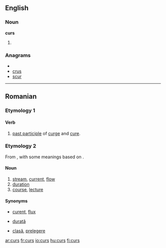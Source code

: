 ==English==

===Noun===
'''curs'''

# {{plural of|[[cur]]}}

===Anagrams===
* {{alphagram|crsu}}
* [[crus#English|crus]]
* [[scur#English|scur]]

----

==Romanian==

===Etymology 1===

====Verb====
# [[past participle]] of [[curge]] and [[cure]].

===Etymology 2===
From {{etyl|la|ro}} {{term|cursus|lang=la}}, with some meanings based on {{etyl|fr|ro}} {{term|cours|lang=fr}}.

====Noun====
{{ro-noun|n|cursuri}}

# [[stream]], [[current]], [[flow]]
# [[duration]]
# [[course]], [[lecture]]

====Synonyms====
* {{context|stream, current}} [[curent]], [[flux]]
* {{context|duration}} [[durată]]
* {{context|course}} [[clasă]], [[prelegere]]
[[ar:curs]]
[[fr:curs]]
[[io:curs]]
[[hu:curs]]
[[fi:curs]]